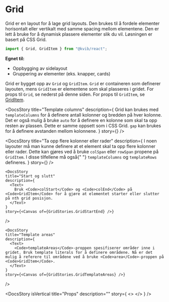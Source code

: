 
<Meta of={GridStories} />

<DocsContainer>

# Grid

Grid er en layout for å lage grid layouts. Den brukes til å fordele elementer horisontalt eller vertikalt med samme spacing mellom elementene.
Den er lett å bruke for å dynamisk plassere elementer slik du vil. Løsningen er basert på CSS Grid.

```jsx
import { Grid, GridItem } from "@kvib/react";
```

**Egnet til:**

- Oppbygging av sidelayout
- Gruppering av elementer (eks. knapper, cards)

Grid er bygget opp av `Grid` og `GridItem`. `Grid` er containeren som definerer layouten, mens `GridItem` er elementene som skal plasseres i gridet. For props til `Grid`, se nederst på denne siden. For props til `GridItem`, se [GridItem](/story/layout-grid-griditem--grid).

<Feedback component="Grid" />

<DocsStory
  title="Template columns"
  description={
    <Text>
      Grid kan brukes med <Code>templateColumns</Code> for å definere antall kolonner og bredden på hver kolonne. Det er
      også mulig å bruke <Code>auto</Code> for å definere en kolonne som skal ta opp resten av plassen. Dette er samme
      oppsett som i CSS Grid.
      <Code>gap</Code> kan brukes for å definere avstanden mellom kolonnene.
    </Text>
  }
  story={<Canvas of={GridStories.Preview} />}
/>

<DocsStory
  title="Ta opp flere kolonner eller rader"
  description={
    <Text>
      I noen layouter må man kunne definere at et element skal ta opp flere kolonner eller rader. Dette kan gjøres ved å
      bruke <Code>colSpan</Code> eller <Code>rowSpan</Code> propene på <Code>GridItem</Code>. I disse tilfellene må også{" "}
      <Code>templateColumns</Code> og <Code>templateRows</Code> defineres.
    </Text>
  }
  story={<Canvas of={GridStories.GridSpanning} />}
/>

    <DocsStory
    title="Start og slutt"
    description={
      <Text>
        Bruk <Code>colStart</Code> og <Code>colEnd</Code> på <Code>GridItem</Code> for å gjøre at elementet starter eller slutter på nth grid posisjon.
      </Text>
    }
    story={<Canvas of={GridStories.GridStartEnd} />}

/>

    <DocsStory
    title="Template areas"
    description={
      <Text>
        <Code>templateAreas</Code>-proppen spesifiserer områder inne i gridet. Bruk template literals for å definere områdene. Nå er det mulig å referere til områdene ved å bruke <Code>area</Code>-proppen på <Code>GridItem</Code>.
      </Text>
    }
    story={<Canvas of={GridStories.GridTemplateAreas} />}

/>

<DocsStory
  isVertical
  title="Props"
  description=""
  story={
    <>
      <Canvas of={GridStories.Preview} />
      <Controls of={GridStories.Preview} />
    </>
  }
/>

</DocsContainer>
